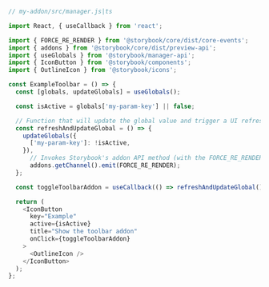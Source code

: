 ```js
// my-addon/src/manager.js|ts

import React, { useCallback } from 'react';

import { FORCE_RE_RENDER } from '@storybook/core/dist/core-events';
import { addons } from '@storybook/core/dist/preview-api';
import { useGlobals } from '@storybook/manager-api';
import { IconButton } from '@storybook/components';
import { OutlineIcon } from '@storybook/icons';

const ExampleToolbar = () => {
  const [globals, updateGlobals] = useGlobals();

  const isActive = globals['my-param-key'] || false;

  // Function that will update the global value and trigger a UI refresh.
  const refreshAndUpdateGlobal = () => {
    updateGlobals({
      ['my-param-key']: !isActive,
    }),
      // Invokes Storybook's addon API method (with the FORCE_RE_RENDER) event to trigger a UI refresh
      addons.getChannel().emit(FORCE_RE_RENDER);
  };

  const toggleToolbarAddon = useCallback(() => refreshAndUpdateGlobal(), [isActive]);

  return (
    <IconButton
      key="Example"
      active={isActive}
      title="Show the toolbar addon"
      onClick={toggleToolbarAddon}
    >
      <OutlineIcon />
    </IconButton>
  );
};
```
